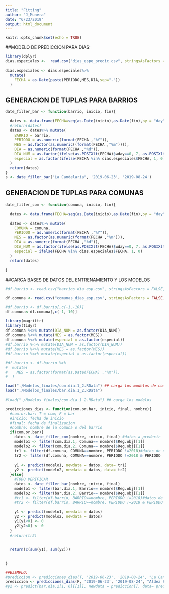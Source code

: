 ```yaml
---
title: "Fitting"
author: "J_Munera"
date: "6/23/2019"
output: html_document
---
```


```r
knitr::opts_chunk$set(echo = TRUE)
```

##MODELO DE PREDICCION PARA DIAS:

```r
library(dplyr)
dias.especiales <-  read.csv("dias_espe_predic.csv", stringsAsFactors = FALSE, encoding = "ISO_8859-1", header = T)

dias.especiales <- dias.especiales%>%
  mutate(
    FECHA = as.Date(paste(PERIODO,MES,DIA,sep="-"))
  )
```

## GENERACION DE TUPLAS PARA BARRIOS
```r
date_filler_bar <- function(barrio, inicio, fin){
  
  dates <- data.frame(FECHA=seq(as.Date(inicio),as.Date(fin),by = "day"))
  #return(dates)
  dates <- dates%>% mutate(
    BARRIO = barrio,
    PERIODO = as.numeric(format(FECHA ,"%Y")),
    MES = as.factor(as.numeric((format(FECHA ,"%m")))),
    DIA = as.numeric(format(FECHA ,"%d")),
    DIA_NUM = as.factor(ifelse(as.POSIXlt(FECHA)$wday==0, 7, as.POSIXlt(FECHA)$wday)),
    especial = as.factor(ifelse(FECHA %in% dias.especiales$FECHA, 1, 0))
  )
  return(dates) 
}
s <- date_filler_bar("La Candelaria", '2019-06-23', '2019-08-24')

```

## GENERACION DE TUPLAS PARA COMUNAS
```r
date_filler_com <- function(comuna, inicio, fin){
  
  dates <- data.frame(FECHA=seq(as.Date(inicio),as.Date(fin),by = "day"))
  
  dates <- dates%>% mutate(
    COMUNA = comuna,
    PERIODO = as.numeric(format(FECHA ,"%Y")),
    MES = as.factor(as.numeric(format(FECHA ,"%m"))),
    DIA = as.numeric(format(FECHA ,"%d")),
    DIA_NUM = as.factor(ifelse(as.POSIXlt(FECHA)$wday==0, 7, as.POSIXlt(FECHA)$wday)),
    especial = ifelse(FECHA %in% dias.especiales$FECHA, 1, 0)
  )
  return(dates)
   
}


```


##CARGA BASES DE DATOS DEL ENTRENAMIENTO Y LOS MODELOS
```r
#df.barrio <- read.csv("barrios_dia_esp.csv", stringsAsFactors = FALSE, encoding = "ISO_8859-1", header = T)

df.comuna <- read.csv("comunas_dias_esp.csv", stringsAsFactors = FALSE, encoding = "ISO_8859-1", header = T)

#df.barrio <- df.barrio[,c(-1,-10)] 
df.comuna<-df.comuna[,c(-1,-10)] 

library(magrittr)
library(tidyr)
df.comuna %<>% mutate(DIA_NUM = as.factor(DIA_NUM))
df.comuna %<>% mutate(MES = as.factor(MES))
df.comuna %<>% mutate(especial = as.factor(especial))
#df.barrio %<>% mutate(DIA_NUM = as.factor(DIA_NUM))
#df.barrio %<>% mutate(MES = as.factor(MES))
#df.barrio %<>% mutate(especial = as.factor(especial))

#df.barrio <- df.barrio %>%
#  mutate(
#    MES = as.factor(format(as.Date(FECHA) ,"%m")),
#  )

load("./Modelos_finales/com.dia.1_2.RData") ## carga los modelos de comunas
load("./Modelos_finales/bar.dia.1_2.RData")
```


```r
#load("./Modelos_finales/com.dia.1_2.RData") ## carga los modelos

predicciones_dias <- function(com.or.bar, inicio, final, nombre){
  #com.or.bar: T = com; F = bar
  #inicio: fecha de inicio
  #final: fecha de finalizacion
  #nombre: nombre de la comuna o del barrio
  if(com.or.bar){
    datos <- date_filler_com(nombre, inicio, final) #datos a predecir
    modelo1 <- filter(com.dia.1, Comuna== nombre)$Reg.obj[[1]]
    modelo2 <- filter(com.dia.2, Comuna== nombre)$Reg.obj[[1]]
    tr1 <- filter(df.comuna, COMUNA==nombre, PERIODO !=2018)#datos de entrenamietno del modelo
    tr2 <- filter(df.comuna, COMUNA==nombre, PERIODO !=2018 & PERIODO !=2017)
  
    y1 <- predict(modelo1, newdata = datos, data= tr1)
    y2 <- predict(modelo2, newdata = datos, data= tr2)    
  }else{
    #TODO VERIFICAR
    datos <- date_filler_bar(nombre, inicio, final)
    modelo1 <- filter(bar.dia.1, Barrio== nombre)$Reg.obj[[1]]
    modelo2 <- filter(bar.dia.2, Barrio== nombre)$Reg.obj[[1]]
    #tr1 <- filter(df.barrio, BARRIO==nombre, PERIODO !=2018)#datos de entrenamietno del modelo
    #tr2 <- filter(df.barrio, BARRIO==nombre, PERIODO !=2018 & PERIODO !=2017)
    
    y1 <- predict(modelo1, newdata = datos)
    y2 <- predict(modelo2, newdata = datos)
    y1[y1<0] <- 0
    y2[y2<0] <- 0
  }
  #return(tr2)
  
  
  return(c(sum(y1), sum(y2)))
  
  
}

##EJEMPLO:
#prediccion <- predicciones_dias(T, '2019-06-23', '2019-08-24', "La Candelaria")
prediccion <- predicciones_dias(F, '2019-06-23', '2019-08-24', "Aldea Pablo VI")
#y2 <- predict(bar.dia.2[1, 6][[1]], newdata = prediccion[], data= prediccion)
```
